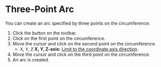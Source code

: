 
# Three-Point Arc

<Reference shortcut='' command='Three-Point Arc' button='Toolbar' />

You can create an arc specified by three points on the circumference.

1. Click the button <ButtonIcon type="button-three-point-arc" /> on the toolbar.
2. Click on the first point on the circumference.
3. Move the cursor and click on the second point on the circumference.
   - <kbd>X</kbd>, <kbd>Y</kbd>, <kbd>Z</kbd> **X, Y, Z-axis:** [Limit to the coordinate axis direction](./sketching-tips#limit-to-the-coordinate-axis-direction).
4. Move the cursor and click on the third point on the circumference.
5. An arc is created.






